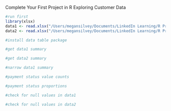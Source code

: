Complete Your First Project in R
Exploring Customer Data

```r
#run first
library(xlsx)
data1 <- read.xlsx("/Users/megansilvey/Documents/LinkedIn Learning/R Project Course/Red30 Tech Sales.xlsx",1)
data2 <- read.xlsx("/Users/megansilvey/Documents/LinkedIn Learning/R Project Course/Red30 Tech Customers.xlsx",1)
```

```r
#install data table package


```

```r
#get data1 summary

```


```r
#get data2 summary

```


```r
#narrow data1 summary

```

```r
#payment status value counts

```

```r
#payment status proportions

```

```r
#check for null values in data1

```

```r
#check for null values in data2

```

